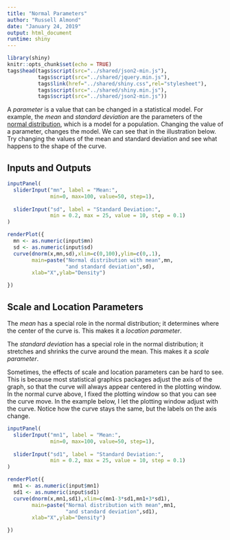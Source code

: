 ```yaml
---
title: "Normal Parameters"
author: "Russell Almond"
date: "January 24, 2019"
output: html_document
runtime: shiny
---
```


```r
library(shiny)
knitr::opts_chunk$set(echo = TRUE)
tags$head(tags$script(src="../shared/json2-min.js"),
          tags$script(src="../shared/jquery.min.js"),
          tags$link(href="../shared/shiny.css",rel="stylesheet"),
          tags$script(src="../shared/shiny.min.js"),
          tags$script(src="../shared/json2-min.js"))
```

A *parameter* is a value that can be changed in a statistical model. For example, the *mean* and *standard deviation* are the parameters of the [normal distribution](https://en.wikipedia.org/wiki/Normal_distribution), which is a model for a population. Changing the value of a parameter, changes the model. We can see that in the illustration below. Try changing the values of the mean and standard deviation and see what happens to the shape of the curve.

## Inputs and Outputs

```r
inputPanel(
  sliderInput("mn", label = "Mean:",
              min=0, max=100, value=50, step=1),
  
  sliderInput("sd", label = "Standard Deviation:",
              min = 0.2, max = 25, value = 10, step = 0.1)
)

renderPlot({
  mn <- as.numeric(input$mn)
  sd <- as.numeric(input$sd)
  curve(dnorm(x,mn,sd),xlim=c(0,100),ylim=c(0,.1),
        main=paste("Normal distribution with mean",mn,
                   "and standard deviation",sd),
        xlab="X",ylab="Density")

})
```

## Scale and Location Parameters

The *mean* has a special role in the normal distribution; it determines where the center of the curve is. This makes it a *location parameter*.

The *standard deviation* has a special role in the normal distribution; it stretches and shrinks the curve around the mean. This makes it a *scale parameter*.

Sometimes, the effects of scale and location parameters can be hard to see. This is because most statistical graphics packages adjust the axis of the graph, so that the curve will always appear centered in the plotting window. In the normal curve above, I fixed the plotting window so that you can see the curve move. In the example below, I let the plotting window adjust with the curve. Notice how the curve stays the same, but the labels on the axis change.

```r
inputPanel(
  sliderInput("mn1", label = "Mean:",
              min=0, max=100, value=50, step=1),
  
  sliderInput("sd1", label = "Standard Deviation:",
              min = 0.2, max = 25, value = 10, step = 0.1)
)

renderPlot({
  mn1 <- as.numeric(input$mn1)
  sd1 <- as.numeric(input$sd1)
  curve(dnorm(x,mn1,sd1),xlim=c(mn1-3*sd1,mn1+3*sd1),
        main=paste("Normal distribution with mean",mn1,
                   "and standard deviation",sd1),
        xlab="X",ylab="Density")

})
```
